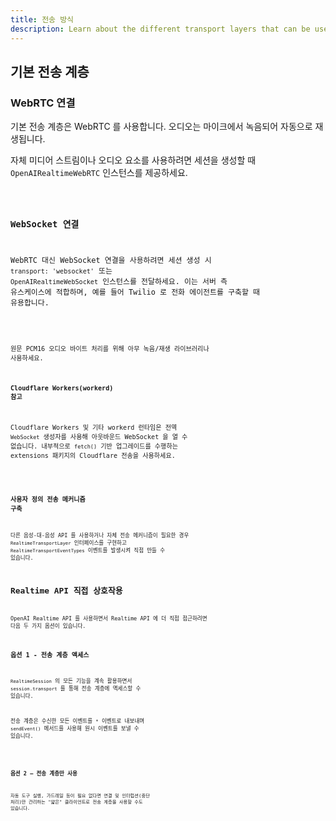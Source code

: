 ```yaml
---
title: 전송 방식
description: Learn about the different transport layers that can be used with Realtime Agents.
---
```




## 기본 전송 계층

### WebRTC 연결

기본 전송 계층은 WebRTC 를 사용합니다. 오디오는 마이크에서 녹음되어 자동으로 재생됩니다.

자체 미디어 스트림이나 오디오 요소를 사용하려면 세션을 생성할 때 `OpenAIRealtimeWebRTC` 인스턴스를 제공하세요.

<Code lang="typescript" code={customWebRTCTransportExample} />

### WebSocket 연결

WebRTC 대신 WebSocket 연결을 사용하려면 세션 생성 시 `transport: 'websocket'` 또는 `OpenAIRealtimeWebSocket` 인스턴스를 전달하세요. 이는 서버 측 유스케이스에 적합하며, 예를 들어 Twilio 로 전화 에이전트를 구축할 때 유용합니다.

<Code lang="typescript" code={websocketSessionExample} />

원문 PCM16 오디오 바이트 처리를 위해 아무 녹음/재생 라이브러리나 사용하세요.

#### Cloudflare Workers(workerd) 참고

Cloudflare Workers 및 기타 workerd 런타임은 전역 `WebSocket` 생성자를 사용해 아웃바운드 WebSocket 을 열 수 없습니다. 내부적으로 `fetch()` 기반 업그레이드를 수행하는 extensions 패키지의 Cloudflare 전송을 사용하세요.

<Code lang="typescript" code={cloudflareTransportExample} />

### 사용자 정의 전송 메커니즘 구축

다른 음성-대-음성 API 를 사용하거나 자체 전송 메커니즘이 필요한 경우 `RealtimeTransportLayer` 인터페이스를 구현하고 `RealtimeTransportEventTypes` 이벤트를 발생시켜 직접 만들 수 있습니다.

## Realtime API 직접 상호작용

OpenAI Realtime API 를 사용하면서 Realtime API 에 더 직접 접근하려면 다음 두 가지 옵션이 있습니다.

### 옵션 1 - 전송 계층 액세스

`RealtimeSession` 의 모든 기능을 계속 활용하면서 `session.transport` 를 통해 전송 계층에 액세스할 수 있습니다.

전송 계층은 수신한 모든 이벤트를 `*` 이벤트로 내보내며 `sendEvent()` 메서드를 사용해 원시 이벤트를 보낼 수 있습니다.

<Code lang="typescript" code={transportEventsExample} />

### 옵션 2 — 전송 계층만 사용

자동 도구 실행, 가드레일 등이 필요 없다면 연결 및 인터럽션(중단 처리)만 관리하는 "얇은" 클라이언트로 전송 계층을 사용할 수도 있습니다.

<Code lang="typescript" code={thinClientExample} />
